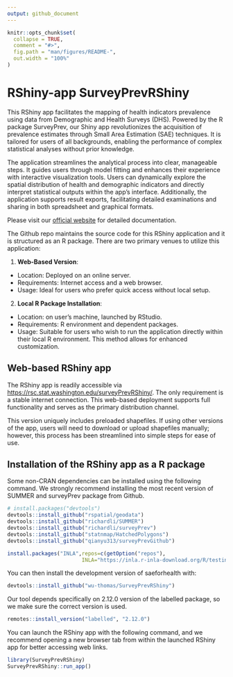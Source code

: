 ```yaml
---
output: github_document
---
```


<!-- README.md is generated from README.Rmd. Please edit that file -->

```r
knitr::opts_chunk$set(
  collapse = TRUE,
  comment = "#>",
  fig.path = "man/figures/README-",
  out.width = "100%"
)
```

# RShiny-app SurveyPrevRShiny

<!-- badges: start -->
<!-- badges: end -->

This RShiny app facilitates the mapping of health indicators prevalence using data from Demographic and Health Surveys (DHS). Powered by the R package SurveyPrev, our Shiny app revolutionizes the acquisition of prevalence estimates through Small Area Estimation (SAE) techniques. It is tailored for users of all backgrounds, enabling the performance of complex statistical analyses without prior knowledge.

The application streamlines the analytical process into clear, manageable steps. It guides users through model fitting and enhances their experience with interactive visualization tools. Users can dynamically explore the spatial distribution of health and demographic indicators and directly interpret statistical outputs within the app’s interface. Additionally, the application supports result exports, facilitating detailed examinations and sharing in both spreadsheet and graphical formats. 

Please visit our [official website](https://wu-thomas.github.io/surveyPrev_website/){target="_blank"} for detailed documentation.

The Github repo maintains the source code for this RShiny application and it is structured as an R package. There are two primary venues to utilize this application:

1. **Web-Based Version**:

* Location: Deployed on an online server.
* Requirements: Internet access and a web browser.
* Usage: Ideal for users who prefer quick access without local setup.

2. **Local R Package Installation**:

* Location: on user's machine, launched by RStudio. 
* Requirements: R environment and dependent packages.
* Usage: Suitable for users who wish to run the application directly within their local R environment. This method allows for enhanced customization.


## Web-based RShiny app

The RShiny app is readily accessible via [https://rsc.stat.washington.edu/surveyPrevRShiny/](https://rsc.stat.washington.edu/surveyPrevRShiny/). The only requirement is a stable internet connection. This web-based deployment supports full functionality and serves as the primary distribution channel.

This version uniquely includes preloaded shapefiles. If using other versions of the app, users will need to download or upload shapefiles manually; however, this process has been streamlined into simple steps for ease of use.

## Installation of the RShiny app as a R package

Some non-CRAN dependencies can be installed using the following command. We strongly recommend installing the most recent version of SUMMER and surveyPrev package from Github. 

``` r
# install.packages("devtools")
devtools::install_github("rspatial/geodata")
devtools::install_github("richardli/SUMMER")
devtools::install_github("richardli/surveyPrev")
devtools::install_github("statnmap/HatchedPolygons")
devtools::install_github("qianyu313/surveyPrevGithub")

install.packages("INLA",repos=c(getOption("repos"),
                        INLA="https://inla.r-inla-download.org/R/testing"),dep=TRUE)
```


You can then install the development version of saeforhealth with:

``` r
devtools::install_github("wu-thomas/SurveyPrevRShiny")
```

Our tool depends specifically on 2.12.0 version of the labelled package, so we make sure the correct version is used. 

``` r
remotes::install_version("labelled", "2.12.0")
```

You can launch the RShiny app with the following command, and we recommend opening a new browser tab from within the launched RShiny app for better accessing web links.

```r
library(SurveyPrevRShiny)
SurveyPrevRShiny::run_app()

```


<!-- ## Deploy the RShiny app as a Docker image -->

<!-- The user need to first install the Docker desktop app from [https://docs.docker.com/get-docker/](https://docs.docker.com/get-docker/). -->
<!-- Windows users may need to enable the Windows Subsystem for Linux (WSL), which can be done by executing the ‘wsl  --install' in the command line. -->
<!-- Several methods are available for deploying this RShiny app locally using Docker. Special thanks to \@Charlton Callender for providing these deployment techniques. -->

<!-- ### Docker desktop app -->

<!-- 1. Open the Docker desktop app -->

<!-- 2. Download the image: -->
<!--     - This is only required the first time you use the app or for downloading a new version/tag. -->
<!--     - In the search bar, search for 'yunhanwu/saeforhealth:v1.0.1'. -->
<!--     - Hover cursor over relevant result and click 'Pull'. -->

<!-- 3. Run a container with the downloaded image: -->
<!--     - From sidebar, open 'Images' -> 'Local'. Should now have a row for 'Name'='yunhanwu/saeforhealth' and 'Tag'='v1.0.1'.  -->
<!--     - Under actions click 'Run' (the play button). -->
<!--     - Expand 'optional settings'. -->
<!--       - Under 'Ports': Fill 'Host port' with '3838'. -->
<!--     - Click 'Run' -->

<!-- 4. Open the RShiny app in your web browser by navigating to 'http://localhost:3838/'. -->

<!-- 5. When done, close the webpage and: -->
<!--     - From sidebar, open 'Containers'. -->
<!--     - Look for rows with 'Image'='yunhanwu/saeforhealth' & Status = 'Running'. -->
<!--     - Under 'Actions' click 'Stop' -->

<!-- ### Command line (with internet access) -->

<!-- 1. Open the command line. -->

<!-- 2. Download the image: `docker pull yunhanwu/saeforhealth:v1.0.1` -->

<!-- 3. Run a container with the downloaded image:　`docker run --rm -p 3838:3838 yunhanwu/saeforhealth:v1.0.1` -->

<!-- 4. Open the RShiny app in your web browser by navigating to 'http://localhost:3838/'. -->

<!-- 5. When done, close the webpage and: -->
<!--     - From sidebar, open 'Containers'. -->
<!--     - Look for rows with 'Image'='yunhanwu/saeforhealth' & Status = 'Running'. -->
<!--     - Under 'Actions' click 'Stop' -->

<!-- ### Command line (with file copy of image) -->

<!-- 1. Open the command line. -->

<!-- 2. Obtain the docker image in tar format from another source. Load into docker with: `docker load --input file_path.tar` -->

<!-- 3. Run a container with the downloaded image:　`docker run --rm -p 3838:3838 yunhanwu/saeforhealth:v1.0.1` -->

<!-- 4. Open the RShiny app in your web browser by navigating to 'http://localhost:3838/'. -->

<!-- 5. When done, close the webpage and: -->
<!--     - From sidebar, open 'Containers'. -->
<!--     - Look for rows with 'Image'='yunhanwu/saeforhealth' & Status = 'Running'. -->
<!--     - Under 'Actions' click 'Stop' -->


